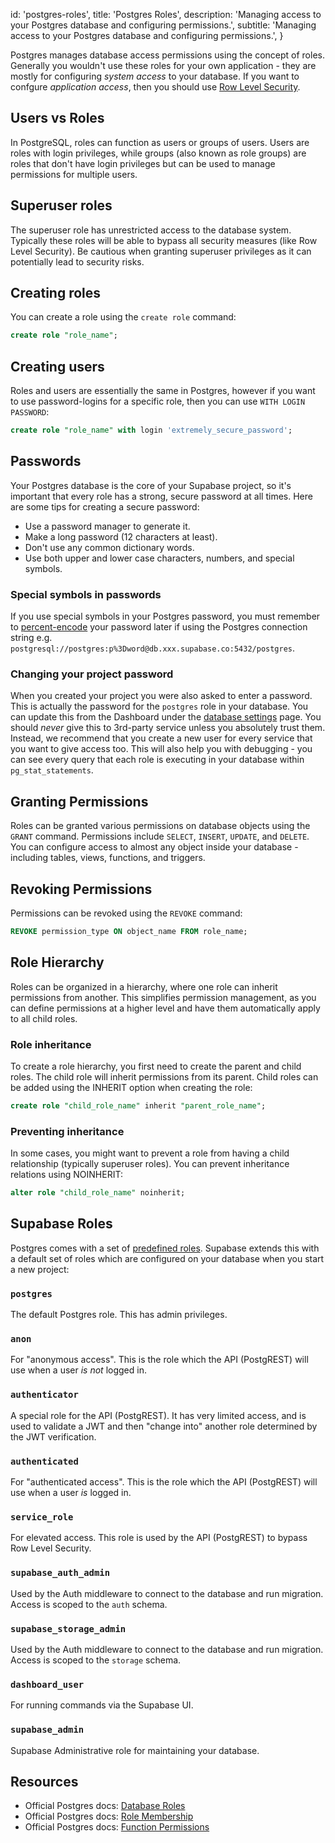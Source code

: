 
  id: 'postgres-roles',
  title: 'Postgres Roles',
  description: 'Managing access to your Postgres database and configuring permissions.',
  subtitle: 'Managing access to your Postgres database and configuring permissions.',
}

Postgres manages database access permissions using the concept of roles. Generally you wouldn't use these roles for your own application - they are mostly for configuring _system access_ to your database. If you want to confgure _application access_, then you should use [Row Level Security](/docs/guides/database/postgres/row-level-security).

## Users vs Roles

In PostgreSQL, roles can function as users or groups of users. Users are roles with login privileges, while groups (also known as role groups) are roles that don't have login privileges but can be used to manage permissions for multiple users.

## Superuser roles

The superuser role has unrestricted access to the database system. Typically these roles will be able to bypass all security measures (like Row Level Security). Be cautious when granting superuser privileges as it can potentially lead to security risks.

## Creating roles

You can create a role using the `create role` command:

```sql
create role "role_name";
```

## Creating users

Roles and users are essentially the same in Postgres, however if you want to use password-logins for a specific role, then you can use `WITH LOGIN PASSWORD`:

```sql
create role "role_name" with login 'extremely_secure_password';
```

## Passwords

Your Postgres database is the core of your Supabase project, so it's important that every role has a strong, secure password at all times. Here are some tips for creating a secure password:

- Use a password manager to generate it.
- Make a long password (12 characters at least).
- Don't use any common dictionary words.
- Use both upper and lower case characters, numbers, and special symbols.

### Special symbols in passwords

If you use special symbols in your Postgres password, you must remember to [percent-encode](https://en.wikipedia.org/wiki/Percent-encoding) your password later if using the Postgres connection string e.g. `postgresql://postgres:p%3Dword@db.xxx.supabase.co:5432/postgres`.

### Changing your project password

When you created your project you were also asked to enter a password. This is actually the password for the `postgres` role in your database. You can update this from the Dashboard under the [database settings](https://supabase.com/dashboard/project/_/settings/database) page. You should _never_ give this to 3rd-party service unless you absolutely trust them. Instead, we recommend that you create a new user for every service that you want to give access too. This will also help you with debugging - you can see every query that each role is executing in your database within `pg_stat_statements`.

## Granting Permissions

Roles can be granted various permissions on database objects using the `GRANT` command. Permissions include `SELECT`, `INSERT`, `UPDATE`, and `DELETE`. You can configure access to almost any object inside your database - including tables, views, functions, and triggers.

## Revoking Permissions

Permissions can be revoked using the `REVOKE` command:

```sql
REVOKE permission_type ON object_name FROM role_name;
```

## Role Hierarchy

Roles can be organized in a hierarchy, where one role can inherit permissions from another. This simplifies permission management, as you can define permissions at a higher level and have them automatically apply to all child roles.

### Role inheritance

To create a role hierarchy, you first need to create the parent and child roles. The child role will inherit permissions from its parent. Child roles can be added using the INHERIT option when creating the role:

```sql
create role "child_role_name" inherit "parent_role_name";
```

### Preventing inheritance

In some cases, you might want to prevent a role from having a child relationship (typically superuser roles). You can prevent inheritance relations using NOINHERIT:

```sql
alter role "child_role_name" noinherit;
```

## Supabase Roles

Postgres comes with a set of [predefined roles](https://www.postgresql.org/docs/current/predefined-roles.html). Supabase extends this with a default set of roles which are configured on your database when you start a new project:

### `postgres`

The default Postgres role. This has admin privileges.

### `anon`

For "anonymous access". This is the role which the API (PostgREST) will use when a user _is not_ logged in.

### `authenticator`

A special role for the API (PostgREST). It has very limited access, and is used to validate a JWT and then
"change into" another role determined by the JWT verification.

### `authenticated`

For "authenticated access". This is the role which the API (PostgREST) will use when a user _is_ logged in.

### `service_role`

For elevated access. This role is used by the API (PostgREST) to bypass Row Level Security.

### `supabase_auth_admin`

Used by the Auth middleware to connect to the database and run migration. Access is scoped to the `auth` schema.

### `supabase_storage_admin`

Used by the Auth middleware to connect to the database and run migration. Access is scoped to the `storage` schema.

### `dashboard_user`

For running commands via the Supabase UI.

### `supabase_admin`

Supabase Administrative role for maintaining your database.

## Resources

- Official Postgres docs: [Database Roles](https://www.postgresql.org/docs/current/database-roles.html)
- Official Postgres docs: [Role Membership](https://www.postgresql.org/docs/current/role-membership.html)
- Official Postgres docs: [Function Permissions](https://www.postgresql.org/docs/current/perm-functions.html)


